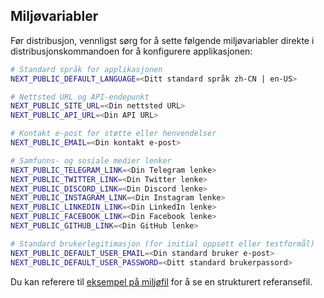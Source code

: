 ## Miljøvariabler

Før distribusjon, vennligst sørg for å sette følgende miljøvariabler direkte i distribusjonskommandoen for å konfigurere applikasjonen:

```bash
# Standard språk for applikasjonen
NEXT_PUBLIC_DEFAULT_LANGUAGE=<Ditt standard språk zh-CN | en-US>

# Nettsted URL og API-endepunkt
NEXT_PUBLIC_SITE_URL=<Din nettsted URL>
NEXT_PUBLIC_API_URL=<Din API URL>

# Kontakt e-post for støtte eller henvendelser
NEXT_PUBLIC_EMAIL=<Din kontakt e-post>

# Samfunns- og sosiale medier lenker
NEXT_PUBLIC_TELEGRAM_LINK=<Din Telegram lenke>
NEXT_PUBLIC_TWITTER_LINK=<Din Twitter lenke>
NEXT_PUBLIC_DISCORD_LINK=<Din Discord lenke>
NEXT_PUBLIC_INSTAGRAM_LINK=<Din Instagram lenke>
NEXT_PUBLIC_LINKEDIN_LINK=<Din LinkedIn lenke>
NEXT_PUBLIC_FACEBOOK_LINK=<Din Facebook lenke>
NEXT_PUBLIC_GITHUB_LINK=<Din GitHub lenke>

# Standard brukerlegitimasjon (for initial oppsett eller testformål)
NEXT_PUBLIC_DEFAULT_USER_EMAIL=<Din standard bruker e-post>
NEXT_PUBLIC_DEFAULT_USER_PASSWORD=<Ditt standard brukerpassord>
```

Du kan referere til [eksempel på miljøfil](https://github.com/perfect-panel/ppanel-web/blob/main/apps/user/.env.template) for å se en strukturert referansefil.



<Giscus />
